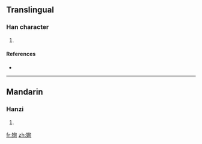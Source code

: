 ==Translingual==

===Han character===
{{Han char|rn=38|rad=女|as=06|sn=9|four=|canj=女心日 (VPA)}}

# {{defn|Han|sort=女06}}

====References====
* {{Han ref|kx=0260.280|dkj=06234|dj=0527.040|hdz=21046.080|uh=59F0|ud=23024}}

----

==Mandarin==

===Hanzi===
{{cmn-hanzi|pin=[[jūn]] ([[jun1]])|wg=chün<sup>1</sup>}}

# {{defn|Mandarin}}

[[fr:姰]]
[[zh:姰]]